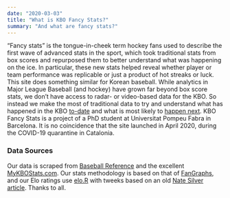 ```yaml
---
date: "2020-03-03"
title: "What is KBO Fancy Stats?"
summary: "And what are fancy stats?"
---
```


"Fancy stats" is the tongue-in-cheek term hockey fans used to describe the first wave of advanced stats in the sport, which took traditional stats from box scores and repurposed them to better understand what was happening on the ice. In particular, these new stats helped reveal whether player or team performance was replicable or just a product of hot streaks or luck. This site does something similar for Korean baseball. While analytics in Major League Baseball (and hockey) have grown far beyond box score stats, we don't have access to radar- or video-based data for the KBO. So instead we make the most of traditional data to try and understand what has happened in the KBO [to-date](/teams) and what is most likely to [happen next](/elo). KBO Fancy Stats is a project of a PhD student at Universitat Pompeu Fabra in Barcelona. It is no coincidence that the site launched in April 2020, during the COVID-19 quarantine in Catalonia.

### Data Sources
Our data is scraped from [Baseball Reference](https://www.baseball-reference.com/register/league.cgi?id=6a2bec36) and the excellent [MyKBOStats.com](https://mykbostats.com/). Our stats methodology is based on that of [FanGraphs](https://www.fangraphs.com/), and our Elo ratings use [elo.R](https://github.com/eheinzen/elo/) with tweeks based on an old [Nate Silver article](https://www.baseballprospectus.com/news/article/5247/lies-damned-lies-we-are-elo/). Thanks to all.
